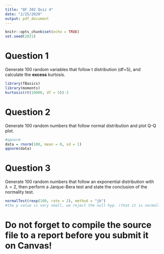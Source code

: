 ---
title: "QF 202 Quiz 4"
date: "2/25/2020"
output: pdf_document
---

```{r setup, include=FALSE}
knitr::opts_chunk$set(echo = TRUE)
set.seed(2021)
```

# Question 1

Generate 100 random variables that follow t distribution (df=5), and calculate the **excess** kurtosis.

```{r}
library(fBasics)
library(moments)
kurtosis(rt(10000, df = 5))-3
```

# Question 2
Generate 100 random numbers that follow normal distribution and plot Q-Q plot.

```{r}
#qqnorm
data = rnorm(100, mean = 0, sd = 1)
qqnorm(data)
```

# Question 3

Generate 100 random numbers that follow an exponential distribution with $\lambda=2$, then perform a Jarque-Bera test and state the conclusion of the normality test.

```{r}
normalTest(rexp(100, rate = 2), method = "jb")
#the p value is very small, we reject the null hyp. (that it is normally dist)
```



# Do not forget to compile the source file to a report before you submit it on Canvas!
